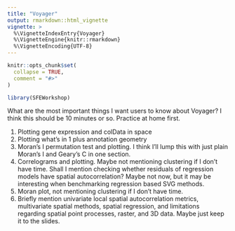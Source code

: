 ```yaml
---
title: "Voyager"
output: rmarkdown::html_vignette
vignette: >
  %\VignetteIndexEntry{Voyager}
  %\VignetteEngine{knitr::rmarkdown}
  %\VignetteEncoding{UTF-8}
---
```


```r
knitr::opts_chunk$set(
  collapse = TRUE,
  comment = "#>"
)
```

```r
library(SFEWorkshop)
```

What are the most important things I want users to know about Voyager? I think this should be 10 minutes or so. Practice at home first.

1. Plotting gene expression and colData in space
2. Plotting what's in 1 plus annotation geometry
3. Moran's I permutation test and plotting. I think I'll lump this with just plain Moran's I and Geary's C in one section.
4. Correlograms and plotting. Maybe not mentioning clustering if I don't have time. Shall I mention checking whether residuals of regression models have spatial autocorrelation? Maybe not now, but it may be interesting when benchmarking regression based SVG methods. 
5. Moran plot, not mentioning clustering if I don't have time.
6. Briefly mention univariate local spatial autocorrelation metrics, multivariate spatial methods, spatial regression, and limitations regarding spatial point processes, raster, and 3D data. Maybe just keep it to the slides.
